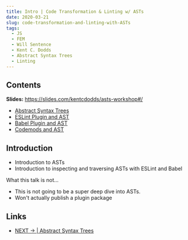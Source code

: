 ```yaml
---
title: Intro | Code Transformation & Linting w/ ASTs
date: 2020-03-21
slug: code-transformation-and-linting-with-ASTs
tags:
  - JS
  - FEM
  - Will Sentence
  - Kent C. Dodds
  - Abstract Syntax Trees
  - Linting
---
```


## Contents
**Slides:** https://slides.com/kentcdodds/asts-workshop#/

- [Abstract Syntax Trees]()
- [ESLint Plugin and AST]() 
- [Babel Plugin and AST]()
- [Codemods and AST]()

## Introduction
- Introduction to ASTs
- Introduction to inspecting and traversing ASTs with ESLint and Babel

What this talk is not... 

- This is not going to be a super deep dive into ASTs.
- Won't actually publish a plugin package

## Links 
- [NEXT → | Abstract Syntax Trees ]()